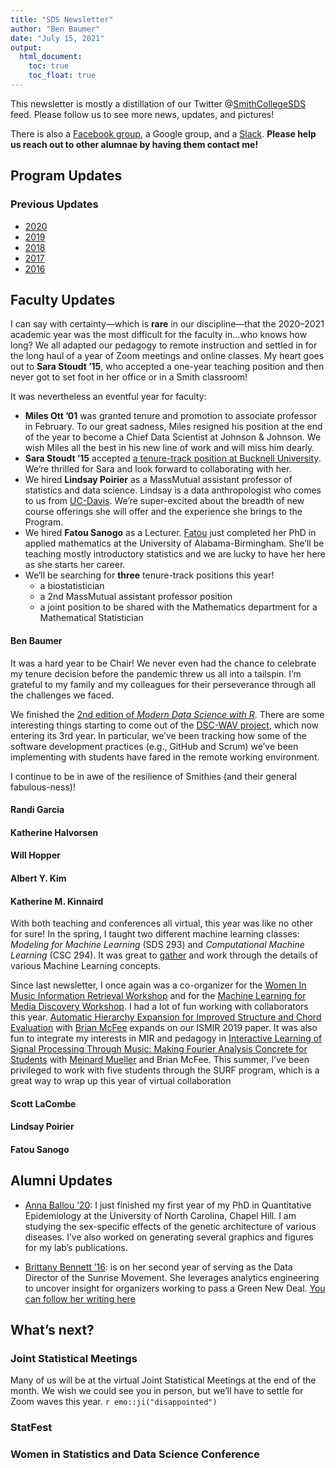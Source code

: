 ```yaml
---
title: "SDS Newsletter"
author: "Ben Baumer"
date: "July 15, 2021"
output:
  html_document:
    toc: true
    toc_float: true
---
```


This newsletter is mostly a distillation of our Twitter @[SmithCollegeSDS](https://twitter.com/SmithCollegeSDS) feed. Please follow us to see more news, updates, and pictures!

There is also a [Facebook group](
https://www.facebook.com/groups/665780273559948/), a Google group, and a [Slack](https://twitter.com/Miles_Ott/status/1242104426921426945). **Please help us reach out to other alumnae by having them contact me!**

## Program Updates


### Previous Updates


- [2020](sds_newsletter_2020.html)
- [2019](sds_newsletter_2019.html)
- [2018](sds_newsletter_2018.html)
- [2017](sds_newsletter_2017.html)
- [2016](sds_newsletter_2016.html)


## Faculty Updates 

I can say with certainty---which is **rare** in our discipline---that the 2020--2021 academic year was the most difficult for the faculty in...who knows how long? 
We all adapted our pedagogy to remote instruction and settled in for the long haul of a year of Zoom meetings and online classes. 
My heart goes out to **Sara Stoudt '15**, who accepted a one-year teaching position and then never got to set foot in her office or in a Smith classroom!

It was nevertheless an eventful year for faculty:

- **Miles Ott '01** was granted tenure and promotion to associate professor in February. To our great sadness, Miles resigned his position at the end of the year to become a Chief Data Scientist at Johnson & Johnson. We wish Miles all the best in his new line of work and will miss him dearly. 
- **Sara Stoudt '15** accepted [a tenure-track position at Bucknell University](https://www.bucknell.edu/fac-staff/sara-stoudt). We're thrilled for Sara and look forward to collaborating with her. 
- We hired **Lindsay Poirier** as a MassMutual assistant professor of statistics and data science. Lindsay is a data anthropologist who comes to us from [UC-Davis](https://lindsaypoirier.faculty.ucdavis.edu/). We're super-excited about the breadth of new course offerings she will offer and the experience she brings to the Program. 
- We hired **Fatou Sanogo** as a Lecturer. [Fatou](https://www.linkedin.com/in/fatoumata-sanogo-447085a8/) just completed her PhD in applied mathematics at the University of Alabama-Birmingham. She'll be teaching mostly introductory statistics and we are lucky to have her here as she starts her career. 
- We'll be searching for **three** tenure-track positions this year!
    - a biostatistician
    - a 2nd MassMutual assistant professor position
    - a joint position to be shared with the Mathematics department for a Mathematical Statistician  
  


#### Ben Baumer

It was a hard year to be Chair! 
We never even had the chance to celebrate my tenure decision before the pandemic threw us all into a tailspin. 
I'm grateful to my family and my colleagues for their perseverance through all the challenges we faced. 

We finished the [2nd edition of *Modern Data Science with R*](https://mdsr-book.github.io/mdsr2e/). 
There are some interesting things starting to come out of the [DSC-WAV project](https://dsc-wav.github.io/www/outreach.html), which now entering its 3rd year. 
In particular, we've been tracking how some of the software development practices (e.g., GitHub and Scrum) we've been implementing with students have fared in the remote working environment. 

I continue to be in awe of the resilience of Smithies (and their general fabulous-ness)!

#### Randi Garcia


#### Katherine Halvorsen


#### Will Hopper



#### Albert Y. Kim


#### Katherine M. Kinnaird

With both teaching and conferences all virtual, this year was like no other for sure! In the spring, I taught two different machine learning classes: _Modeling for Machine Learning_ (SDS 293) and _Computational Machine Learning_ (CSC 294). 
It was great to [gather](https://gather.town/) and work through the details of various Machine Learning concepts. 

Since last newsletter, I once again was a co-organizer for the [Women In Music Information Retrieval Workshop](https://wimir.wordpress.com/2020/08/13/wimir-workshop-2020-project-guides/) and for the [Machine Learning for Media Discovery Workshop](https://sites.google.com/view/ml4md2020/home). 
I had a lot of fun working with collaborators this year. 
[Automatic Hierarchy Expansion for Improved Structure and Chord Evaluation](https://transactions.ismir.net/articles/10.5334/tismir.71/) with [Brian McFee](https://brianmcfee.net/) expands on our ISMIR 2019 paper. 
It was also fun to integrate my interests in MIR and pedagogy in [Interactive Learning of Signal Processing Through Music: Making Fourier Analysis Concrete for Students](https://ieeexplore.ieee.org/document/9418542) with [Meinard Mueller](https://www.audiolabs-erlangen.de/fau/professor/mueller) and Brian McFee. 
This summer, I've been privileged to work with five students through the SURF program, which is a great way to wrap up this year of virtual collaboration 

#### Scott LaCombe


#### Lindsay Poirier


#### Fatou Sanogo

## Alumni Updates

- [Anna Ballou '20](https://www.linkedin.com/in/anna-ballou/): I just finished my first year of my PhD in Quantitative Epidemiology at the University of North Carolina, Chapel Hill.  I am studying the sex-specific effects of the genetic architecture of various diseases. I've also worked on generating several graphics and figures for my lab's publications. 

- [Brittany Bennett '16](https://www.linkedin.com/in/thebbennett/): is on her second year of serving as the Data Director of the Sunrise Movement. She leverages analytics engineering to uncover insight for organizers working to pass a Green New Deal. [You can follow her writing here](https://www.brittanybennett.com/blog)


## What's next? 

### Joint Statistical Meetings

Many of us will be at the virtual Joint Statistical Meetings at the end of the month. We wish we could see you in person, but we'll have to settle for Zoom waves this year. `r emo::ji("disappointed")`

### StatFest


### Women in Statistics and Data Science Conference


